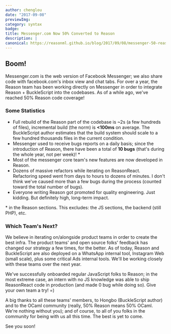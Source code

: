```yaml
---
author: chenglou
date: "2017-09-08" 
previewImg:
category: syntax
badge:
title: Messenger.com Now 50% Converted to Reason
description: |
canonical: https://reasonml.github.io/blog/2017/09/08/messenger-50-reason
---
```


## Boom!

Messenger.com is the web version of Facebook Messenger; we also share code with facebook.com's inbox view and chat tabs. For over a year, the Reason team has been working directly on Messenger in order to integrate Reason + BuckleScript into the codebases. As of a while ago, we've reached 50% Reason code coverage!

### Some Statistics

- Full rebuild of the Reason part of the codebase is ~2s (a few hundreds of files), incremental build (the norm) is **<100ms** on average. The BuckleScript author estimates that the build system should scale to a few hundred thousands files in the current condition.
- Messenger used to receive bugs reports on a daily basis; since the introduction of Reason, there have been a total of **10 bugs** (that's during the whole year, not per week)! \*
- Most of the messenger core team's new features are now developed in Reason.
- Dozens of massive refactors while iterating on ReasonReact. Refactoring speed went from days to hours to dozens of minutes. I don't think we've caused more than a few bugs during the process (counted toward the total number of bugs).
- Everyone writing Reason got promoted for quality engineering. Just kidding. But definitely high, long-term impact.

\* in the Reason sections. This excludes: the JS sections, the backend (still PHP), etc.

### Which Team's Next?

We believe in iterating on/alongside product teams in order to create the best infra. The product teams' and open source folks' feedback has changed our strategy a few times, for the better. As of today, Reason and BuckleScript are also deployed on a WhatsApp internal tool, Instagram Web (small scale), plus some critical Ads internal tools. We'll be working closely with these teams over the next year.

We've successfully onboarded regular JavaScript folks to Reason; in the most extreme case, an intern with no JS knowledge was able to ship ReasonReact code in production (and made 0 bug while doing so). Give your own team a try! =)

A big thanks to all these teams' members, to Hongbo (BuckleScript author) and to the OCaml community (really, 50% Reason means 50% OCaml. We're nothing without you); and of course, to all of you folks in the community for being with us all this time. The best is yet to come.

See you soon!
